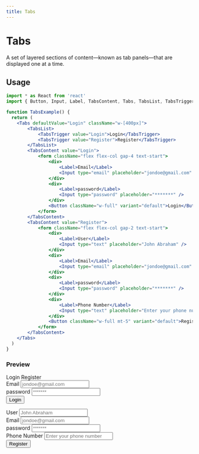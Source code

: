 ```yaml
---
title: Tabs
---
```



# Tabs

A set of layered sections of content—known as tab panels—that are displayed one at a time.

## Usage

```jsx
import * as React from 'react'
import { Button, Input, Label, TabsContent, Tabs, TabsList, TabsTrigger } from '@openui-org/react/components'

function TabsExample() {
  return (
    <Tabs defaultValue="Login" className="w-[400px]">
        <TabsList>
            <TabsTrigger value="Login">Login</TabsTrigger>
            <TabsTrigger value="Register">Register</TabsTrigger>
        </TabsList>
        <TabsContent value="Login">
            <form className="flex flex-col gap-4 text-start">
                <div>
                    <Label>Email</Label>
                    <Input type="email" placeholder="jondoe@gmail.com" />
                </div>
                <div>
                    <Label>password</Label>
                    <Input type="password" placeholder="*******" />
                </div>
                <Button className="w-full" variant="default">Login</Button>
            </form>
        </TabsContent>
        <TabsContent value="Register">
            <form className="flex flex-col gap-2 text-start">
                <div>
                    <Label>User</Label>
                    <Input type="text" placeholder="John Abraham" />
                </div>
                <div>
                    <Label>Email</Label>
                    <Input type="email" placeholder="jondoe@gmail.com" />
                </div>
                <div>
                    <Label>password</Label>
                    <Input type="password" placeholder="*******" />
                </div>
                <div>
                    <Label>Phone Number</Label>
                    <Input type="text" placeholder="Enter your phone number" />
                </div>
                <Button className="w-full mt-5" variant="default">Register</Button>
            </form>
        </TabsContent>
    </Tabs>
  )
}
```

### Preview

<Preview>
    <Tabs defaultValue="Login" className="w-[400px]">
        <TabsList>
            <TabsTrigger value="Login">Login</TabsTrigger>
            <TabsTrigger value="Register">Register</TabsTrigger>
        </TabsList>
        <TabsContent value="Login">
            <form className="flex flex-col gap-4 text-start">
                <div>
                    <Label>Email</Label>
                    <Input type="email" placeholder="jondoe@gmail.com" />
                </div>
                <div>
                    <Label>password</Label>
                    <Input type="password" placeholder="*******" />
                </div>
                <Button className="w-full">Login</Button>
            </form>
        </TabsContent>
        <TabsContent value="Register">
            <form className="flex flex-col gap-2 text-start">
                <div>
                    <Label>User</Label>
                    <Input type="text" placeholder="John Abraham" />
                </div>
                <div>
                    <Label>Email</Label>
                    <Input type="email" placeholder="jondoe@gmail.com" />
                </div>
                <div>
                    <Label>password</Label>
                    <Input type="password" placeholder="*******" />
                </div>
                <div>
                    <Label>Phone Number</Label>
                    <Input type="text" placeholder="Enter your phone number" />
                </div>
                <Button className="w-full mt-5">Register</Button>
            </form>
        </TabsContent>
    </Tabs>
</Preview>

